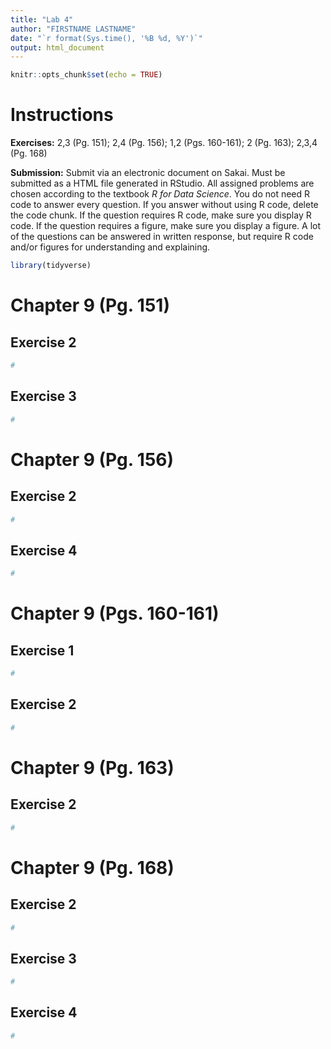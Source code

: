 ```yaml
---
title: "Lab 4"
author: "FIRSTNAME LASTNAME"
date: "`r format(Sys.time(), '%B %d, %Y')`"
output: html_document
---
```


```r
knitr::opts_chunk$set(echo = TRUE)
```

# Instructions

**Exercises:**  2,3 (Pg. 151); 2,4 (Pg. 156); 1,2 (Pgs. 160-161); 2 (Pg. 163); 2,3,4 (Pg. 168)

**Submission:** Submit via an electronic document on Sakai. Must be submitted as a HTML file generated in RStudio. All assigned problems are chosen according to the textbook *R for Data Science*. You do not need R code to answer every question. If you answer without using R code, delete the code chunk. If the question requires R code, make sure you display R code. If the question requires a figure, make sure you display a figure. A lot of the questions can be answered in written response, but require R code and/or figures for understanding and explaining.

```r
library(tidyverse)
```

# Chapter 9 (Pg. 151)

##  Exercise 2
```r
#
```

##  Exercise 3
```r
#
```

# Chapter 9 (Pg. 156)

##  Exercise 2
```r
#
```

##  Exercise 4
```r
#
```

# Chapter 9 (Pgs. 160-161)

##  Exercise 1
```r
#
```

##  Exercise 2
```r
#
```

# Chapter 9 (Pg. 163)

##  Exercise 2
```r
#
```

# Chapter 9 (Pg. 168)

##  Exercise 2
```r
#
```

##  Exercise 3
```r
#
```

##  Exercise 4
```r
#
```
